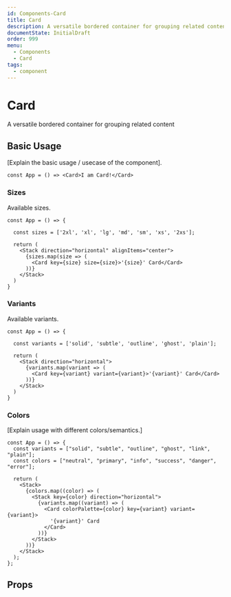```yaml
---
id: Components-Card
title: Card
description: A versatile bordered container for grouping related content
documentState: InitialDraft
order: 999
menu:
  - Components
  - Card
tags:
  - component
---
```


# Card

A versatile bordered container for grouping related content

## Basic Usage

[Explain the basic usage / usecase of the component].

```jsx-live
const App = () => <Card>I am Card!</Card>
```


### Sizes

Available sizes.

```jsx-live
const App = () => {

  const sizes = ['2xl', 'xl', 'lg', 'md', 'sm', 'xs', '2xs'];

  return (
    <Stack direction="horizontal" alignItems="center">
      {sizes.map(size => (
        <Card key={size} size={size}>'{size}' Card</Card>
      ))}
    </Stack>
  )
}
```

### Variants

Available variants.

```jsx-live
const App = () => {

  const variants = ['solid', 'subtle', 'outline', 'ghost', 'plain'];

  return (
    <Stack direction="horizontal">
      {variants.map(variant => (
        <Card key={variant} variant={variant}>'{variant}' Card</Card>
      ))}
    </Stack>
  )
}
```

### Colors

[Explain usage with different colors/semantics.]

```jsx-live
const App = () => {
  const variants = ["solid", "subtle", "outline", "ghost", "link", "plain"];
  const colors = ["neutral", "primary", "info", "success", "danger", "error"];

  return (
    <Stack>
      {colors.map((color) => (
        <Stack key={color} direction="horizontal">
          {variants.map((variant) => (
            <Card colorPalette={color} key={variant} variant={variant}>
              '{variant}' Card
            </Card>
          ))}
        </Stack>
      ))}
    </Stack>
  );
};
```

## Props

<PropTable id="Card" />